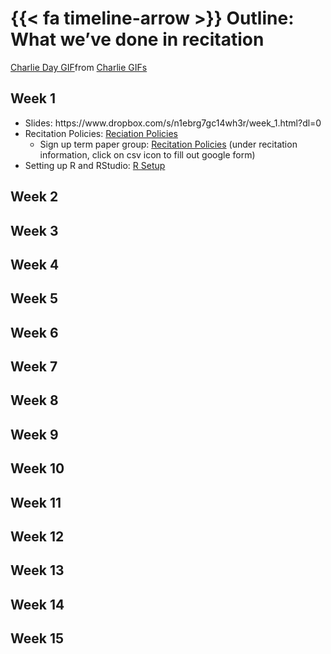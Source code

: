 # {{< fa timeline-arrow >}} Outline: What we've done in recitation

<div class="tenor-gif-embed" data-postid="18564553" data-share-method="host" data-aspect-ratio="1.57635" data-width="100%"><a href="https://tenor.com/view/charlie-day-gif-18564553">Charlie Day GIF</a>from <a href="https://tenor.com/search/charlie-gifs">Charlie GIFs</a></div> <script type="text/javascript" async src="https://tenor.com/embed.js"></script>


## Week 1

- Slides: https://www.dropbox.com/s/n1ebrg7gc14wh3r/week_1.html?dl=0
- Recitation Policies: [Reciation Policies](handout.qmd)
    - Sign up term paper group: [Recitation Policies](handout.qmd#recitation-information) (under recitation information, click on csv icon to fill out google form)
- Setting up R and RStudio: [R Setup](01_setup.qmd)

## Week 2

## Week 3

## Week 4

## Week 5

## Week 6

## Week 7

## Week 8

## Week 9

## Week 10

## Week 11

## Week 12

## Week 13

## Week 14

## Week 15